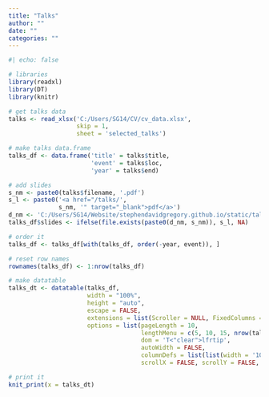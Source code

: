 ```yaml
---
title: "Talks"
author: ""
date: ""
categories: ""
---
```


```r
#| echo: false

# libraries
library(readxl)
library(DT)
library(knitr)

# get talks data
talks <- read_xlsx('C:/Users/SG14/CV/cv_data.xlsx',
                   skip = 1,
                   sheet = 'selected_talks')

# make talks data.frame
talks_df <- data.frame('title' = talks$title,
                       'event' = talks$loc,
                       'year' = talks$end)

# add slides
s_nm <- paste0(talks$filename, '.pdf')
s_l <- paste0('<a href="/talks/', 
              s_nm, '" target="_blank">pdf</a>')
d_nm <- 'C:/Users/SG14/Website/stephendavidgregory.github.io/static/talks/'
talks_df$slides <- ifelse(file.exists(paste0(d_nm, s_nm)), s_l, NA)

# order it
talks_df <- talks_df[with(talks_df, order(-year, event)), ]

# reset row names
rownames(talks_df) <- 1:nrow(talks_df)

# make datatable
talks_dt <- datatable(talks_df, 
                      width = "100%",
                      height = "auto",
                      escape = FALSE, 
                      extensions = list(Scroller = NULL, FixedColumns = list(leftColumns = 2)),
                      options = list(pageLength = 10,
                                     lengthMenu = c(5, 10, 15, nrow(talks_df)),
                                     dom = 'T<"clear">lfrtip',
                                     autoWidth = FALSE,
                                     columnDefs = list(list(width = '10%', targets = c(3, 4))),
                                     scrollX = FALSE, scrollY = FALSE, scrollCollapse = TRUE))

# print it
knit_print(x = talks_dt) 

```
